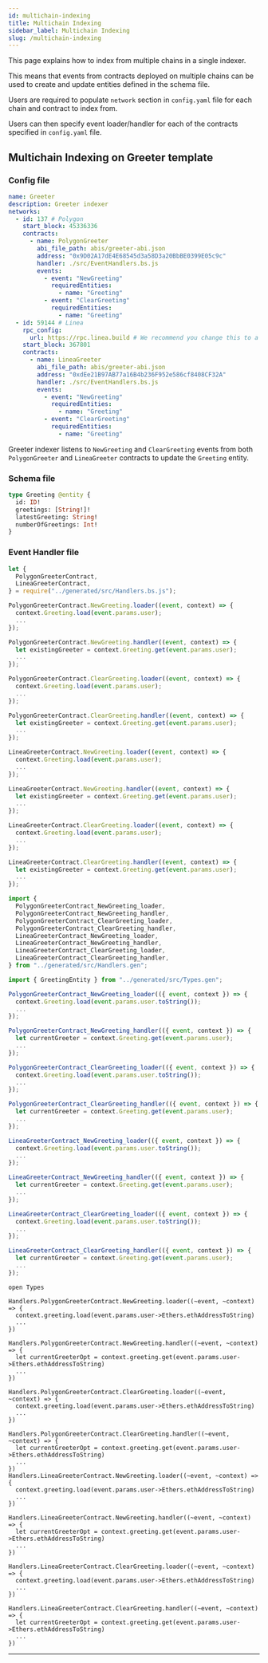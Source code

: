 ```yaml
---
id: multichain-indexing
title: Multichain Indexing
sidebar_label: Multichain Indexing
slug: /multichain-indexing
---
```



This page explains how to index from multiple chains in a single indexer.

This means that events from contracts deployed on multiple chains can be used to create and update entities defined in the schema file.

Users are required to populate `network` section in `config.yaml` file for each chain and contract to index from.

Users can then specify event loader/handler for each of the contracts specified in `config.yaml` file.

## Multichain Indexing on Greeter template

### Config file

```yaml
name: Greeter
description: Greeter indexer
networks:
  - id: 137 # Polygon
    start_block: 45336336
    contracts:
      - name: PolygonGreeter
        abi_file_path: abis/greeter-abi.json
        address: "0x9D02A17dE4E68545d3a58D3a20BbBE0399E05c9c"
        handler: ./src/EventHandlers.bs.js
        events:
          - event: "NewGreeting"
            requiredEntities:
              - name: "Greeting"
          - event: "ClearGreeting"
            requiredEntities:
              - name: "Greeting"
  - id: 59144 # Linea
    rpc_config:
      url: https://rpc.linea.build # We recommend you change this to a dedicated RPC provider
    start_block: 367801
    contracts:
      - name: LineaGreeter
        abi_file_path: abis/greeter-abi.json
        address: "0xdEe21B97AB77a16B4b236F952e586cf8408CF32A"
        handler: ./src/EventHandlers.bs.js
        events:
          - event: "NewGreeting"
            requiredEntities:
              - name: "Greeting"
          - event: "ClearGreeting"
            requiredEntities:
              - name: "Greeting"
```

Greeter indexer listens to `NewGreeting` and `ClearGreeting` events from both `PolygonGreeter` and `LineaGreeter` contracts to update the `Greeting` entity.

### Schema file

```graphql
type Greeting @entity {
  id: ID!
  greetings: [String!]!
  latestGreeting: String!
  numberOfGreetings: Int!
}
```

### Event Handler file

<Tabs>
  <TabItem value="javascript" label="Javascript">

```javascript
let {
  PolygonGreeterContract,
  LineaGreeterContract,
} = require("../generated/src/Handlers.bs.js");

PolygonGreeterContract.NewGreeting.loader((event, context) => {
  context.Greeting.load(event.params.user);
  ...
});

PolygonGreeterContract.NewGreeting.handler((event, context) => {
  let existingGreeter = context.Greeting.get(event.params.user);
  ...
});

PolygonGreeterContract.ClearGreeting.loader((event, context) => {
  context.Greeting.load(event.params.user);
  ...
});

PolygonGreeterContract.ClearGreeting.handler((event, context) => {
  let existingGreeter = context.Greeting.get(event.params.user);
  ...
});

LineaGreeterContract.NewGreeting.loader((event, context) => {
  context.Greeting.load(event.params.user);
  ...
});

LineaGreeterContract.NewGreeting.handler((event, context) => {
  let existingGreeter = context.Greeting.get(event.params.user);
  ...
});

LineaGreeterContract.ClearGreeting.loader((event, context) => {
  context.Greeting.load(event.params.user);
  ...
});

LineaGreeterContract.ClearGreeting.handler((event, context) => {
  let existingGreeter = context.Greeting.get(event.params.user);
  ...
});
```

  </TabItem>
  <TabItem value="typescript" label="Typescript">

```typescript
import {
  PolygonGreeterContract_NewGreeting_loader,
  PolygonGreeterContract_NewGreeting_handler,
  PolygonGreeterContract_ClearGreeting_loader,
  PolygonGreeterContract_ClearGreeting_handler,
  LineaGreeterContract_NewGreeting_loader,
  LineaGreeterContract_NewGreeting_handler,
  LineaGreeterContract_ClearGreeting_loader,
  LineaGreeterContract_ClearGreeting_handler,
} from "../generated/src/Handlers.gen";

import { GreetingEntity } from "../generated/src/Types.gen";

PolygonGreeterContract_NewGreeting_loader(({ event, context }) => {
  context.Greeting.load(event.params.user.toString());
  ...
});

PolygonGreeterContract_NewGreeting_handler(({ event, context }) => {
  let currentGreeter = context.Greeting.get(event.params.user);
  ...
});

PolygonGreeterContract_ClearGreeting_loader(({ event, context }) => {
  context.Greeting.load(event.params.user.toString());
  ...
});

PolygonGreeterContract_ClearGreeting_handler(({ event, context }) => {
  let currentGreeter = context.Greeting.get(event.params.user);
  ...
});

LineaGreeterContract_NewGreeting_loader(({ event, context }) => {
  context.Greeting.load(event.params.user.toString());
  ...
});

LineaGreeterContract_NewGreeting_handler(({ event, context }) => {
  let currentGreeter = context.Greeting.get(event.params.user);
  ...
});

LineaGreeterContract_ClearGreeting_loader(({ event, context }) => {
  context.Greeting.load(event.params.user.toString());
  ...
});

LineaGreeterContract_ClearGreeting_handler(({ event, context }) => {
  let currentGreeter = context.Greeting.get(event.params.user);
  ...
});
```

  </TabItem>
  <TabItem value="rescript" label="Rescript">

```rescript
open Types

Handlers.PolygonGreeterContract.NewGreeting.loader((~event, ~context) => {
  context.greeting.load(event.params.user->Ethers.ethAddressToString)
  ...
})

Handlers.PolygonGreeterContract.NewGreeting.handler((~event, ~context) => {
  let currentGreeterOpt = context.greeting.get(event.params.user->Ethers.ethAddressToString)
  ...
})

Handlers.PolygonGreeterContract.ClearGreeting.loader((~event, ~context) => {
  context.greeting.load(event.params.user->Ethers.ethAddressToString)
  ...
})

Handlers.PolygonGreeterContract.ClearGreeting.handler((~event, ~context) => {
  let currentGreeterOpt = context.greeting.get(event.params.user->Ethers.ethAddressToString)
  ...
})
Handlers.LineaGreeterContract.NewGreeting.loader((~event, ~context) => {
  context.greeting.load(event.params.user->Ethers.ethAddressToString)
  ...
})

Handlers.LineaGreeterContract.NewGreeting.handler((~event, ~context) => {
  let currentGreeterOpt = context.greeting.get(event.params.user->Ethers.ethAddressToString)
  ...
})

Handlers.LineaGreeterContract.ClearGreeting.loader((~event, ~context) => {
  context.greeting.load(event.params.user->Ethers.ethAddressToString)
  ...
})

Handlers.LineaGreeterContract.ClearGreeting.handler((~event, ~context) => {
  let currentGreeterOpt = context.greeting.get(event.params.user->Ethers.ethAddressToString)
  ...
})
```

  </TabItem>
</Tabs>

---
